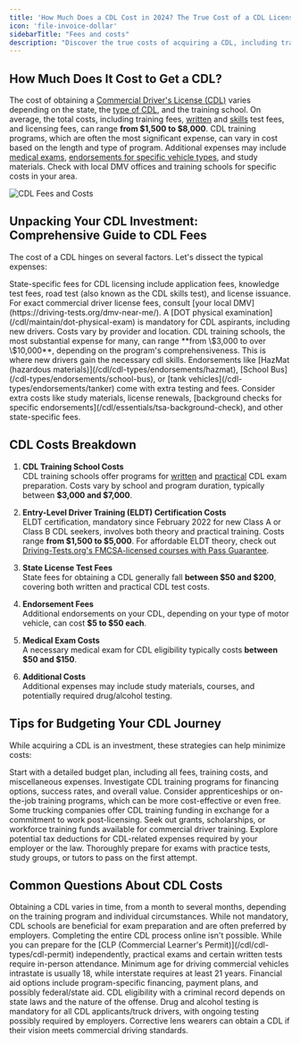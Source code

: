 ```yaml
---
title: 'How Much Does a CDL Cost in 2024? The True Cost of a CDL License'
icon: 'file-invoice-dollar'
sidebarTitle: "Fees and costs"
description: "Discover the true costs of acquiring a CDL, including training fees, testing charges, and more. Plan your budget effectively for a career in commercial driving."
---
```


## How Much Does It Cost to Get a CDL?
The cost of obtaining a [Commercial Driver's License (CDL)](/cdl-definition) varies depending on the state, the [type of CDL](/cdl/cdl-types/classification), and the training school. On average, the total costs, including training fees, [written](/cdl/essentials/written-tests/overview) and [skills](/cdl/essentials/skills-test) test fees, and licensing fees, can range **from \$1,500 to \$8,000**. CDL training programs, which are often the most significant expense, can vary in cost based on the length and type of program. Additional expenses may include [medical exams](/cdl/maintain/medical-exams), [endorsements for specific vehicle types](/cdl/cdl-types/endorsements/introduction), and study materials. Check with local DMV offices and training schools for specific costs in your area.

<img src="https://driving-tests.org/wp-content/uploads/2023/02/cdl-license-how-much-cost.jpg" alt="CDL Fees and Costs"/>

## Unpacking Your CDL Investment: Comprehensive Guide to CDL Fees

The cost of a CDL hinges on several factors. Let's dissect the typical expenses:

<AccordionGroup>

<Accordion title="Licensing Fees">
State-specific fees for CDL licensing include application fees, knowledge test fees, road test (also known as the CDL skills test), and license issuance. For exact commercial driver license fees, consult [your local DMV](https://driving-tests.org/dmv-near-me/).
</Accordion>

<Accordion title="Medical Examination Costs">
A [DOT physical examination](/cdl/maintain/dot-physical-exam) is mandatory for CDL aspirants, including new drivers. Costs vary by provider and location.
</Accordion>

<Accordion title="CDL Training School Costs">
CDL training schools, the most substantial expense for many, can range **from \$3,000 to over \$10,000**, depending on the program's comprehensiveness. This is where new drivers gain the necessary cdl skills.
</Accordion>

<Accordion title="Additional Endorsement Costs">
Endorsements like [HazMat (hazardous materials)](/cdl/cdl-types/endorsements/hazmat), [School Bus](/cdl-types/endorsements/school-bus), or [tank vehicles](/cdl-types/endorsements/tanker) come with extra testing and fees.
</Accordion>

<Accordion title="Miscellaneous Expenses">
Consider extra costs like study materials, license renewals, [background checks for specific endorsements](/cdl/essentials/tsa-background-check), and other state-specific fees.
</Accordion>

</AccordionGroup>

## CDL Costs Breakdown

1. **CDL Training School Costs**  
   CDL training schools offer programs for [written](/cdl/essentials/written-tests/overview) and [practical](/cdl/essentials/skills-test) CDL exam preparation. Costs vary by school and program duration, typically between **\$3,000 and \$7,000**.

2. **Entry-Level Driver Training (ELDT) Certification Costs**  
   ELDT certification, mandatory since February 2022 for new Class A or Class B CDL seekers, involves both theory and practical training. Costs range **from \$1,500 to \$5,000**. For affordable ELDT theory, check out [Driving-Tests.org's FMCSA-licensed courses with Pass Guarantee](https://driving-tests.org/cdl-premium/).

3. **State License Test Fees**  
   State fees for obtaining a CDL generally fall **between \$50 and \$200**, covering both written and practical CDL test costs.

4. **Endorsement Fees**  
   Additional endorsements on your CDL, depending on your type of motor vehicle, can cost **\$5 to \$50 each**.

5. **Medical Exam Costs**  
   A necessary medical exam for CDL eligibility typically costs **between \$50 and \$150**.

6. **Additional Costs**  
   Additional expenses may include study materials, courses, and potentially required drug/alcohol testing.

## Tips for Budgeting Your CDL Journey

While acquiring a CDL is an investment, these strategies can help minimize costs:

<AccordionGroup>

<Accordion title="Budget Planning">
Start with a detailed budget plan, including all fees, training costs, and miscellaneous expenses.
</Accordion>

<Accordion title="CDL Training Program Research">
Investigate CDL training programs for financing options, success rates, and overall value.
</Accordion>

<Accordion title="Alternative Training Options">
Consider apprenticeships or on-the-job training programs, which can be more cost-effective or even free.
</Accordion>

<Accordion title="Employer Assistance">
Some trucking companies offer CDL training funding in exchange for a commitment to work post-licensing.
</Accordion>

<Accordion title="Grants and Scholarships">
Seek out grants, scholarships, or workforce training funds available for commercial driver training.
</Accordion>

<Accordion title="Tax Deductions">
Explore potential tax deductions for CDL-related expenses required by your employer or the law.
</Accordion>

<Accordion title="Exam Preparation">
Thoroughly prepare for exams with practice tests, study groups, or tutors to pass on the first attempt.
</Accordion>

</AccordionGroup>

## Common Questions About CDL Costs

<AccordionGroup>
  <Accordion title="CDL Acquisition Timeline">
    Obtaining a CDL varies in time, from a month to several months, depending on the training program and individual circumstances.
  </Accordion>

  <Accordion title="Necessity of CDL Training School">
    While not mandatory, CDL schools are beneficial for exam preparation and are often preferred by employers.
  </Accordion>

  <Accordion title="Online CDL Process">
    Completing the entire CDL process online isn't possible. While you can prepare for the [CLP (Commercial Learner's Permit)](/cdl/cdl-types/cdl-permit) independently, practical exams and certain written tests require in-person attendance.
  </Accordion>

  <Accordion title="CDL Age Requirements">
    Minimum age for driving commercial vehicles intrastate is usually 18, while interstate requires at least 21 years.
  </Accordion>

  <Accordion title="Financial Aid for CDL Training">
    Financial aid options include program-specific financing, payment plans, and possibly federal/state aid.
  </Accordion>

  <Accordion title="CDL Eligibility with Criminal Record">
    CDL eligibility with a criminal record depends on state laws and the nature of the offense.
  </Accordion>

  <Accordion title="Drug Test for CDL">
    Drug and alcohol testing is mandatory for all CDL applicants/truck drivers, with ongoing testing possibly required by employers.
  </Accordion>

  <Accordion title="CDL with Corrective Lenses">
    Corrective lens wearers can obtain a CDL if their vision meets commercial driving standards.
  </Accordion>
</AccordionGroup>

<Snippet file="cdl-premium.mdx" />
